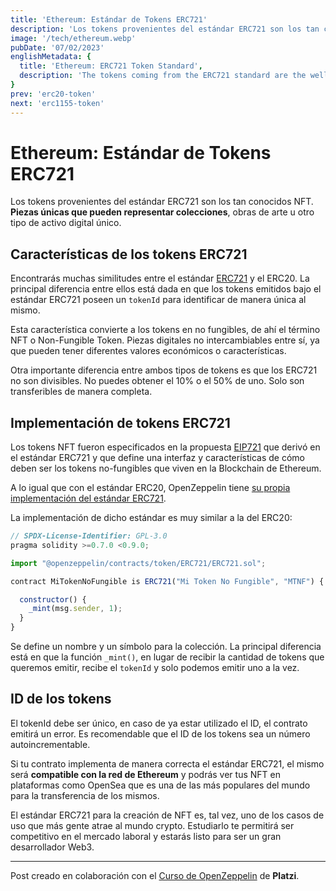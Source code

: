```yaml
---
title: 'Ethereum: Estándar de Tokens ERC721'
description: 'Los tokens provenientes del estándar ERC721 son los tan conocidos NFT. Piezas únicas que pueden representar colecciones, obras de arte u otro tipo de activo digital único.'
image: '/tech/ethereum.webp'
pubDate: '07/02/2023'
englishMetadata: {
  title: 'Ethereum: ERC721 Token Standard',
  description: 'The tokens coming from the ERC721 standard are the well-known NFTs. One-of-a-kind pieces that may represent collections, works of art, or another type of unique digital asset.'
}
prev: 'erc20-token'
next: 'erc1155-token'
---
```


# Ethereum: Estándar de Tokens ERC721

Los tokens provenientes del estándar ERC721 son los tan conocidos NFT. **Piezas únicas que pueden representar colecciones**, obras de arte u otro tipo de activo digital único.

## Características de los tokens ERC721

Encontrarás muchas similitudes entre el estándar [ERC721](https://ethereum.org/es/developers/docs/standards/tokens/erc-721/) y el ERC20. La principal diferencia entre ellos está dada en que los tokens emitidos bajo el estándar ERC721 poseen un `tokenId` para identificar de manera única al mismo.

Esta característica convierte a los tokens en no fungibles, de ahí el término NFT o Non-Fungible Token. Piezas digitales no intercambiables entre sí, ya que pueden tener diferentes valores económicos o características.

Otra importante diferencia entre ambos tipos de tokens es que los ERC721 no son divisibles. No puedes obtener el 10% o el 50% de uno. Solo son transferibles de manera completa.

## Implementación de tokens ERC721

Los tokens NFT fueron especificados en la propuesta [EIP721](https://eips.ethereum.org/EIPS/eip-721) que derivó en el estándar ERC721 y que define una interfaz y características de cómo deben ser los tokens no-fungibles que viven en la Blockchain de Ethereum.

A lo igual que con el estándar ERC20, OpenZeppelin tiene [su propia implementación del estándar ERC721](https://github.com/OpenZeppelin/openzeppelin-contracts/blob/master/contracts/token/ERC721/ERC721.sol).

La implementación de dicho estándar es muy similar a la del ERC20:

```js
// SPDX-License-Identifier: GPL-3.0
pragma solidity >=0.7.0 <0.9.0;

import "@openzeppelin/contracts/token/ERC721/ERC721.sol";

contract MiTokenNoFungible is ERC721("Mi Token No Fungible", "MTNF") {

  constructor() {
    _mint(msg.sender, 1);
  }
}
```

Se define un nombre y un símbolo para la colección. La principal diferencia está en que la función `_mint()`, en lugar de recibir la cantidad de tokens que queremos emitir, recibe el `tokenId` y solo podemos emitir uno a la vez.

## ID de los tokens

El tokenId debe ser único, en caso de ya estar utilizado el ID, el contrato emitirá un error. Es recomendable que el ID de los tokens sea un número autoincrementable.

Si tu contrato implementa de manera correcta el estándar ERC721, el mismo será **compatible con la red de Ethereum** y podrás ver tus NFT en plataformas como OpenSea que es una de las más populares del mundo para la transferencia de los mismos.

El estándar ERC721 para la creación de NFT es, tal vez, uno de los casos de uso que más gente atrae al mundo crypto. Estudiarlo te permitirá ser competitivo en el mercado laboral y estarás listo para ser un gran desarrollador Web3.

---
Post creado en colaboración con el [Curso de OpenZeppelin](https://platzi.com/cursos/openzeppelin/) de **Platzi**.
